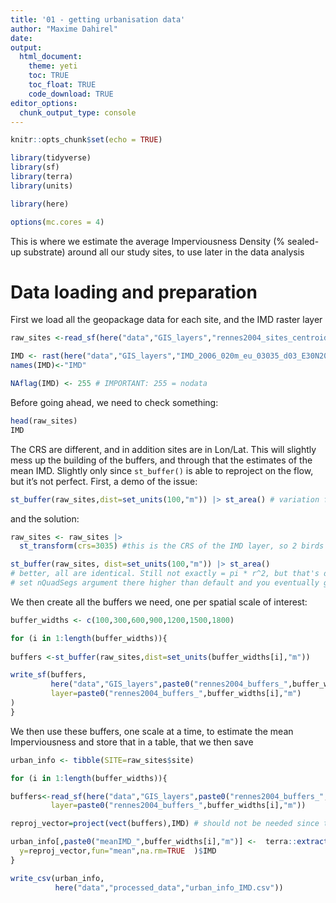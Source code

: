 ```yaml
---
title: '01 - getting urbanisation data'
author: "Maxime Dahirel"
date:
output:
  html_document:
    theme: yeti
    toc: TRUE
    toc_float: TRUE
    code_download: TRUE
editor_options:
  chunk_output_type: console
---
```


```r
knitr::opts_chunk$set(echo = TRUE)
```


```r
library(tidyverse)
library(sf)
library(terra)
library(units)

library(here)

options(mc.cores = 4) 
```

This is where we estimate the average Imperviousness Density (% sealed-up substrate) around all our study sites, to use later in the data analysis

# Data loading and preparation

First we load all the geopackage data for each site, and the IMD raster layer

```r
raw_sites <-read_sf(here("data","GIS_layers","rennes2004_sites_centroids.gpkg"),layer="rennes2004_sites_centroids")

IMD <- rast(here("data","GIS_layers","IMD_2006_020m_eu_03035_d03_E30N20.tif"))
names(IMD)<-"IMD"

NAflag(IMD) <- 255 # IMPORTANT: 255 = nodata
```

Before going ahead, we need to check something:

```r
head(raw_sites)
IMD
```

The CRS are different, and in addition sites are in Lon/Lat. This will slightly mess up the building of the buffers, and through that the estimates of the mean IMD. Slightly only since `st_buffer()` is able to reproject on the flow, but it's not perfect. First, a demo of the issue:

```r
st_buffer(raw_sites,dist=set_units(100,"m")) |> st_area() # variation from site to site, should not happen as all buffers identical in size
```

and the solution:

```r
raw_sites <- raw_sites |> 
  st_transform(crs=3035) #this is the CRS of the IMD layer, so 2 birds one stone

st_buffer(raw_sites, dist=set_units(100,"m")) |> st_area() 
# better, all are identical. Still not exactly = pi * r^2, but that's due to the approx used by st_buffer()
# set nQuadSegs argument there higher than default and you eventually get the exact areas
```

We then create all the buffers we need, one per spatial scale of interest:

```r
buffer_widths <- c(100,300,600,900,1200,1500,1800)

for (i in 1:length(buffer_widths)){
  
buffers <-st_buffer(raw_sites,dist=set_units(buffer_widths[i],"m"))

write_sf(buffers,
         here("data","GIS_layers",paste0("rennes2004_buffers_",buffer_widths[i],"m.gpkg")),
         layer=paste0("rennes2004_buffers_",buffer_widths[i],"m")
)
}

```

We then use these buffers, one scale at a time, to estimate the mean Imperviousness and store that in a table, that we then save

```r
urban_info <- tibble(SITE=raw_sites$site)

for (i in 1:length(buffer_widths)){

buffers<-read_sf(here("data","GIS_layers",paste0("rennes2004_buffers_",buffer_widths[i],"m.gpkg")),
         layer=paste0("rennes2004_buffers_",buffer_widths[i],"m"))

reproj_vector=project(vect(buffers),IMD) # should not be needed since they are the same

urban_info[,paste0("meanIMD_",buffer_widths[i],"m")] <-  terra::extract(x=IMD,
  y=reproj_vector,fun="mean",na.rm=TRUE  )$IMD
}

write_csv(urban_info,
          here("data","processed_data","urban_info_IMD.csv"))

```




